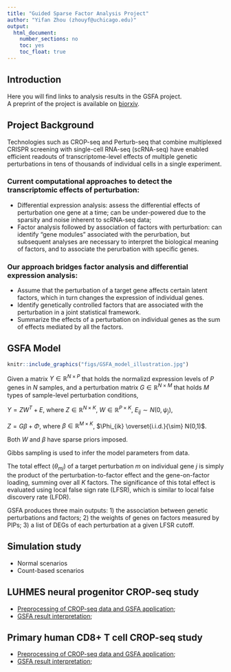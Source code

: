 ```yaml
---
title: "Guided Sparse Factor Analysis Project"
author: "Yifan Zhou (zhouyf@uchicago.edu)"
output:
  html_document:
    number_sections: no
    toc: yes
    toc_float: true
---
```


## Introduction

Here you will find links to analysis results in the GSFA project.  
A preprint of the project is available on [biorxiv](https://www.biorxiv.org/content/10.1101/2022.02.13.480282v1).

## Project Background

Technologies such as CROP-seq and Perturb-seq that combine multiplexed CRISPR screening with single-cell RNA-seq (scRNA-seq) have enabled efficient readouts of transcriptome-level effects of multiple genetic perturbations in tens of thousands of individual cells in a single experiment.

### Current computational approaches to detect the transcriptomic effects of perturbation:
* Differential expression analysis: assess the differential effects of perturbation one gene at a time; can be under-powered due to the sparsity and noise inherent to scRNA-seq data;   
* Factor analysis followed by association of factors with perturbation: can identify "gene modules" associated with the perurbation, but subsequent analyses are necessary to interpret the biological meaning of factors, and to associate the perurbation with specific genes.

### Our approach bridges factor analysis and differential expression analysis:   
* Assume that the perturbation of a target gene affects certain latent factors, which in turn changes the expression of individual genes.  
* Identify genetically controlled factors that are associated with the perturbation in a joint statistical framework.  
* Summarize the effects of a perturbation on individual genes as the sum of effects mediated by all the factors.

## GSFA Model

```r
knitr::include_graphics("figs/GSFA_model_illustration.jpg")
```

Given a matrix $Y \in \mathbb{R}^{N \times P}$ that holds the normalizd expression levels of $P$ genes in $N$ samples, and a perturbation matrix $G \in \mathbb{R}^{N \times M}$ that holds $M$ types of sample-level perturbation conditions,

$Y = ZW^T+E$, where $Z \in \mathbb{R}^{N \times K}$, $W \in \mathbb{R}^{P \times K}$, $E_{ij} \sim N(0,\psi_j)$,

$Z = G \beta + \Phi$, where $\beta \in \mathbb{R}^{M \times K}$, $\Phi_{ik} \overset{i.i.d.}{\sim} N(0,1)$.

Both $W$ and $\beta$ have sparse priors imposed.

Gibbs sampling is used to infer the model parameters from data. 

The total effect ($\theta_{mj}$) of a target perturbation $m$ on individual gene $j$ is simply the product of the perturbation-to-factor effect and the gene-on-factor loading, summing over all $K$ factors. The significance of this total effect is evaluated using local false sign rate (LFSR), which is similar to local false discovery rate (LFDR).

GSFA produces three main outputs: 1) the association between genetic perturbations and factors; 2) the weights of genes on factors measured by PIPs; 3) a list of DEGs of each perturbation at a given LFSR cutoff. 

## Simulation study

* Normal scenarios  
* Count-based scenarios

## LUHMES neural progenitor CROP-seq study

* [Preprocessing of CROP-seq data and GSFA application](preprocess_and_gsfa_LUHMES.html);  
* [GSFA result interpretation](results_notebook_LUHMES.html);  

## Primary human CD8+ T cell CROP-seq study

* [Preprocessing of CROP-seq data and GSFA application](preprocess_and_gsfa_TCells.html);  
* [GSFA result interpretation](results_notebook_TCells.html);
